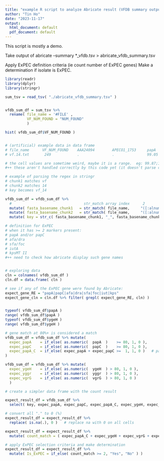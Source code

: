 ```yaml
---
title: "example R script to analyze Abricate result (VFDB summary output)"
author: "Tin Ho"
date: "2023-11-17"
output:
  html_document: default
  pdf_document: default
---
```



This script is mostly a demo.

Take output of 
abricate --summary *_vfdb.tsv  > abricate_vfdb_summary.tsv

Apply ExPEC definition criteria
(ie count number of ExPEC genes)
Make a determination if isolate is ExPEC.


```r

library(readr)
library(dplyr)
library(stringr)

```

```r


sum_tsv = read_tsv( "./abricate_vfdb_summary.tsv" )


vfdb_sum_df = sum_tsv %>% 
  rename( file_name = '#FILE' ,
          VF_NUM_FOUND = "NUM_FOUND"
          )

hist( vfdb_sum_df$VF_NUM_FOUND )


# (artificial) example data in data frame
# file_name      VF_NUM_FOUND    AAA24094        APECO1_1753     papA   papG    ycfz          ygeG      ygbdb           yggr
# vf.14.txt       249            .               .               99.05  80.00   99.87;100.00  ,         100.00;100.00   91.85

# the cell values are sometime weird, maybe it is a range.  eg: 99.87;100.00
#++ these aren't handled correctly by this code yet (it doesn't parse correctly and get converted to NA or some such)  ++FIXME++

# example of parsing the regex in stringr 
# chunk1 matches vf
# chunk2 matches 14 
# key becomes vf_14

vfdb_sum_df = vfdb_sum_df %>%
  #                                 str_match array index      2            3                   VVVV
  mutate( fasta_basename_chunk1   = str_match( file_name,     "([:alnum:]+).([:alnum:]+).txt"  )[,2] ) %>%
  mutate( fasta_basename_chunk2   = str_match( file_name,     "([:alnum:]+).([:alnum:]+).txt"  )[,3] ) %>%
  mutate( key = str_c( fasta_basename_chunk1, "_", fasta_basename_chunk2 ) )


```


```r

# definition for ExPEC
# when it has >= 2 markers present: 
# papA and/or papC
# afa/dra
# sfa/foc
# iutA
# kpsMT II
#++ need to check how abricate display such gene names


# exploring data
cln = colnames( vfdb_sum_df )
cln.df = data.frame( cln )

# see if any of the ExPEC gene were found by Abricate:
expect_gene_RE = "papA|papC|afa|dra|sfa|foc|iut|kps"
expect_gene_cln = cln.df %>% filter( grepl( expect_gene_RE, cln) ) 


typeof( vfdb_sum_df$papA )
range( vfdb_sum_df$papA )
typeof( vfdb_sum_df$ygeH )
range( vfdb_sum_df$ygeH )


```


```r

# gene match at 80%+ is considered a match
vfdb_sum_df = vfdb_sum_df %>% mutate( 
  expec_papA    = if_else( as.numeric(  papA  )    >= 80, 1, 0 ),
  expec_papC    = if_else( as.numeric(  papC  )    >= 80, 1, 0 ),
  expec_papA_C  = if_else( expec_papA + expec_papC >=  1, 1, 0 )   # papA and/or papC :-| 
)

vfdb_sum_df = vfdb_sum_df %>% mutate( 
  expec_ygeH    = if_else( as.numeric(  ygeH  ) > 80, 1, 0 ),
  expec_yggr    = if_else( as.numeric(  yggr  ) > 80, 1, 0 ),   
  expec_vgrG    = if_else( as.numeric(  vgrG  ) > 80, 1, 0 )
  )

# create a simpler data frame with the count result

expect_result_df = vfdb_sum_df %>%
  select( key, expec_papA, expec_papC, expec_papA_C, expec_ygeH, expec_yggr, expec_vgrG  )

# convert all "." to 0 (%)
expect_result_df = expect_result_df %>% 
  replace( is.na(.), 0 )   # replace na with 0 on all cells

expect_result_df = expect_result_df %>% 
  mutate( count_match = ( expec_papA_C + expec_ygeH + expec_vgrG + expec_yggr ) ) 

# apply ExPEC selection criteria and make determination
expect_result_df = expect_result_df %>% 
  mutate( Is_ExPEC = if_else( count_match >= 2, "Yes", "No" ) )


```
